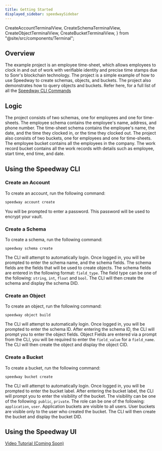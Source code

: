```yaml
---
title: Getting Started
displayed_sidebar: speedwaySidebar
---
```


  CreateAccountTerminalView,
  CreateSchemaTerminalView,
  CreateObjectTerminalView,
  CreateBucketTerminalView,
} from "@site/src/components/Terminal";

## Overview

The example project is an employee time-sheet, which allows employees to clock in and out of work with verifiable identity and precise time stamps due to Sonr's blockchain technology. The project is a simple example of how to use Speedway to create schemas, objects, and buckets. The project also demonstrates how to query objects and buckets. Refer here, for a full list of all the [Speedway CLI Commands](/docs/speedway/cli-cmds.mdx)

## Logic

The project consists of two schemas, one for employees and one for time-sheets. The employee schema contains the employee's name, address, and phone number. The time-sheet schema contains the employee's name, the date, and the time they clocked in, or the time they clocked out. The project also consists of two buckets, one for employees and one for time-sheets. The employee bucket contains all the employees in the company. The work record bucket contains all the work records with details such as employee, start time, end time, and date.

## Using the Speedway CLI

### Create an Account

To create an account, run the following command:

```sh
speedway account create
```

<div style={{ maxWidth: 500, marginBottom: 16 }}>
  <CreateAccountTerminalView />
</div>

You will be prompted to enter a password. This password will be used to encrypt your vault.

### Create a Schema

To create a schema, run the following command:

```
speedway schema create
```

<div style={{ maxWidth: 500, marginBottom: 16 }}>
  <CreateSchemaTerminalView />
</div>

The CLI will attempt to automatically login. Once logged in, you will be prompted to enter the schema name, and the schema fields. The schema fields are the fields that will be used to create objects. The schema fields are entered in the following format: `field_type`. The field type can be one of the following: `string`, `int`, `float` and `bool`. The CLI will then create the schema and display the schema DID.

### Create an Object

To create an object, run the following command:

```
speedway object build
```

<div style={{ maxWidth: 500, marginBottom: 16 }}>
  <CreateObjectTerminalView />
</div>

The CLI will attempt to automatically login. Once logged in, you will be prompted to enter the schema ID. After entering the schema ID, the CLI will prompt you to enter the object fields. Object Fields are entered via a prompt from the CLI, you will be required to enter the `field_value` for a `field_name`. The CLI will then create the object and display the object CID.

### Create a Bucket

To create a bucket, run the following command:

```
speedway bucket create
```

<div style={{ maxWidth: 500, marginBottom: 16 }}>
  <CreateBucketTerminalView />
</div>

The CLI will attempt to automatically login. Once logged in, you will be prompted to enter the bucket label. After entering the bucket label, the CLI will prompt you to enter the visibility of the bucket. The visibility can be one of the following: `public`, `private`. The role can be one of the following: `application`, `user`. Application buckets are visible to all users. User buckets are visible only to the user who created the bucket. The CLI will then create the bucket and display the bucket DID.

## Using the Speedway UI

[Video Tutorial (Coming Soon)](https://)
